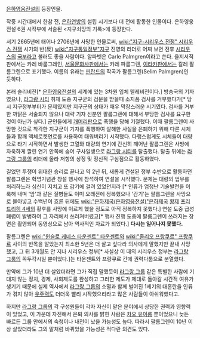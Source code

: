 [[은하영웅전설]]의 등장인물.

작중 시간대에서 한참 전, [[은하연방]]의 설립 시기보다 더 전에 활동한 인물이다. 은하영웅전설 6권 시작부에 서술된 <지구쇠망의 기록>에 등장한다.

서기 2665년에 태어나 2706년에 사망한 인물로써, [[wiki:"지구-시리우스 전쟁" 시리우스 전쟁]] 시기의 반(反) [[wiki:"지구통일정부"지구]] 진영의 리더로 어찌 보면 전후 [[시리우스]]의 [[국부]]라고 불러도 좋을 사람이다. 알파벳은 Carle Palmgren이라고 쓴다. 을지서적판에서는 카레 바룸그레인, [[서울문화사]]판에서는 카레 파름그렌, [[이타카]]판에서는 칼레 팔름그렌으로 표기했다. 이름의 유래는 [[핀란드]]의 작곡가 팔름그렌(Selim Palmgren)인 듯하다.

본래 솔리비전[* [[은하영웅전설]]의 세계에 있는 3차원 입체 텔레비전이다.] 방송국의 기자였으나, [[라그랑 시티]] 취재 도중 지구군의 검문을 받을때 소지품 검사를 거부했다가[* 당시 지구정부부터가 문제였지만 지구군의 상태가 매우 막장스러운 시기였다. 검사를 거부한 까닭은 서술되지 않으나 대략 기자 신분인 팔름그렌에 대해서 부당한 검사를 요구한 것이 아닌가 싶다.] 군인들에게 [[개머리판]]으로 폭행을 당해 기절했다. 이때 팔름그렌이 사망한 것으로 착각한 지구군이 기자를 폭행하여 살해한 사실을 은폐하기 위해 다른 시체들과 함깨 액체로켓연료를 사용하여 태워버리기 시작했다. 다행스럽게도 시체들이 대량으로 타기 시작하면서 발생한 고열와 대량의 연기에 간신히 깨어난 팔름그렌은 사방에 자욱하게 깔린 연기 안쪽에 숨어 구사일생으로 [[라그랑 시티]]를 탈출했다. 탈출 뒤에는 [[라그랑 그룹]]의 리더에 올라 저항의 상징 및 정신적 구심점으로 활동하였다.

길었던 투쟁이 위대한 승리로 끝나고 약 2년 뒤, 새롭게 건설된 정부 수반으로 활동하던 팔름그렌은 혁명기념관 창설 행사에 참석하여 연설을 시작했다. 문제는 대량의 업무를 처리하느라 심신이 지치고 또 감기에 걸려 있었던지라 [* 인류가 엄청난 기술발전을 이룩해 내며 '암'과 같은 질병들도 이미 오래전에 정복했으나 '감기'는 팔름그렌을 사망으로 몰아넣고 수백년이 흐른 뒤에도 [[wiki:"은하제국(은하영웅전설)"은하제국]] [[황제]] [[프리드리히 4세]]의 황후를 사망에 이르게 했을 정도로 아직 정복하지 못했다.] 연설 도중 급성 폐렴이 발병하여 그 자리에서 쓰러져버렸고[* 행사 진행 도중에 팔름그렌이 쓰러지는 장면은 촬영되어 동영상으로 남아 역사적인 자료가 되었다.] '''다시는 일어나지 못했다.'''

팔름그렌은 [[wiki:"윈슬로 케네스 타운젠트" 타운젠트]]와 [[wiki:"졸리오 프랑쿠르" 프랑쿠르]] 사이의 반목을 알았는지 최소한 5년은 더 살고 싶다라 의사에게 말했지만 끝내 사망했고, 그 뒤 3개월도 안 지나 시리우스 정부[* 사실상 이 때의 시리우스 정부는 [[라그랑 그룹]]의 꼭두각시일 뿐이었다.]는 타운젠트와 프랑쿠르 간에 권력다툼으로 분열했다.

만약에 그가 10년 더 살았더라면 그가 직접 말했듯이 [[라그랑 그룹]] 같은 특별한 사람에 기대지 않는 정치, 경제, 사회제도를 완성하고 그러한 제도가 제대로 돌아갈 시간적 여유가 생기기 때문에 실제 역사에서 [[라그랑 그룹]]의 소멸과 함께 벌어진 1세기의 대혼란을 인류가 겪지 않아 [[우주력]]도 더더욱 빨리 시작했으리라고 많은 사람들이 아쉬워했다고.

하지만 [[라그랑 그룹]]의 각 구성원들이 각자 자신이 맡은 분야에서 상당한 권력과 영향력이 있었고, 이 가운데 자진해서 은퇴 의사를 밝힌 사람은 [[차오 유이룽]] 뿐이었으니 늦든 빠르든 그룹 안에서의 숙청이나 내전이 났을 가능성도 높다. 따라서 팔름그렌이 10년 이상 살았더라도 그의 말처럼 바뀌었을 가능성은 적다란 의견도 있다.
